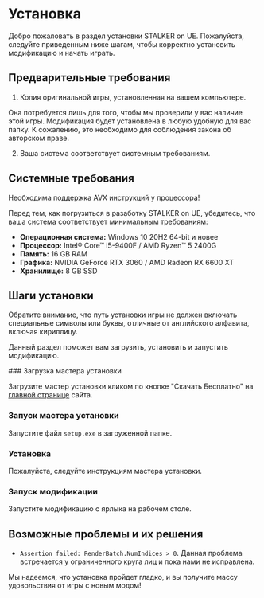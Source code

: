 
# Установка

Добро пожаловать в раздел установки STALKER on UE. Пожалуйста, следуйте приведенным ниже шагам, чтобы корректно установить модификацию и начать играть.

## Предварительные требования

1.  Копия оригинальной игры, установленная на вашем компьютере.

<Callout type="info">
  Она потребуется лишь для того, чтобы мы проверили у вас наличие этой игры. Модификация будет установлена в любую удобную для вас папку.
  К сожалению, это необходимо для соблюдения закона об авторском праве.
</Callout>

2. Ваша система соответствует системным требованиям.

## Системные требования

<Callout type="warning">
  Необходима поддержка AVX инструкций у процессора!
</Callout>

Перед тем, как погрузиться в разаботку STALKER on UE, убедитесь, что ваша система соответствует минимальным требованиям:

- **Операционная система:** Windows 10 20H2 64-bit и новее
- **Процессор:** Intel® Core™ i5-9400F / AMD Ryzen™ 5 2400G
- **Память:** 16 GB RAM
- **Графика:** NVIDIA GeForce RTX 3060 / AMD Radeon RX 6600 XT
- **Хранилище:** 8 GB SSD

## Шаги установки

<Callout type="warning">
  Обратите внимание, что путь установки игры не должен включать специальные символы или буквы, отличные от английского алфавита, включая кириллицу.
</Callout>

Данный раздел поможет вам загрузить, установить и запустить модификацию.

<Steps>
### Загрузка мастера установки

Загрузите мастер установки кликом по кнопке "Скачать Бесплатно" на [главной странице](https://s2ue.org/) сайта.

### Запуск мастера установки

Запустите файл `setup.exe` в загруженной папке.

### Установка

Пожалуйста, следуйте инструкциям мастера установки.

### Запуск модификации

Запустите модификацию с ярлыка на рабочем столе.

</Steps>

## Возможные проблемы и их решения

- `Assertion failed: RenderBatch.NumIndices > 0`. Данная проблема встречается у ограниченного круга лиц и пока нами не исправлена.

Мы надеемся, что установка пройдет гладко, и вы получите массу удовольствия от игры с новым модом!
